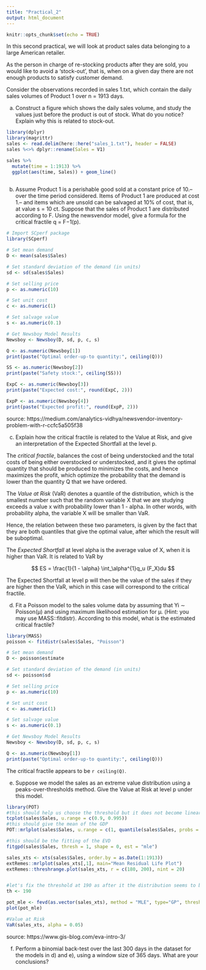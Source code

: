 ```yaml
---
title: "Practical_2"
output: html_document
---
```


```r
knitr::opts_chunk$set(echo = TRUE)
```

In this second practical, we will look at product sales data belonging to a large American retailer. 

As the person in charge of re-stocking products after they are sold, you would like to avoid a ‘stock-out’, that is, when on a given day there are not enough products to satisfy customer demand.

Consider the observations recorded in sales 1.txt, which contain the daily sales volumes of Product 1 over n = 1913 days.

(a) Construct a figure which shows the daily sales volume, and study the values just before the product is out of stock. What do you notice? Explain why this is related to stock-out.

```r

library(dplyr)
library(magrittr)
sales <- read.delim(here::here("sales_1.txt"), header = FALSE)
sales %<>% dplyr::rename(Sales = V1)

```


```r

sales %>% 
  mutate(time = 1:1913) %>% 
  ggplot(aes(time, Sales)) + geom_line()
  
```

(b) Assume Product 1 is a perishable good sold at a constant price of 10.– over the time period considered. Items of Product 1 are produced at cost 1.– and items which are unsold can be salvaged at 10% of cost, that is, at value s = 10 ct. Suppose that the sales of Product 1 are distributed according to F. Using the newsvendor model, give a formula for the critical fractile q = F−1(p).

```r
# Import SCperf package
library(SCperf)

# Set mean demand
D <- mean(sales$Sales)

# Set standard deviation of the demand (in units)
sd <- sd(sales$Sales)

# Set selling price
p <- as.numeric(10)

# Set unit cost
c <- as.numeric(1)

# Set salvage value
s <- as.numeric(0.1)

# Get Newsboy Model Results 
Newsboy <- Newsboy(D, sd, p, c, s)

Q <- as.numeric(Newsboy[1])
print(paste("Optimal order-up-to quantity:", ceiling(Q)))

SS <- as.numeric(Newsboy[2])
print(paste("Safety stock:", ceiling(SS)))

ExpC <- as.numeric(Newsboy[3])
print(paste("Expected cost:", round(ExpC, 2)))

ExpP <- as.numeric(Newsboy[4])
print(paste("Expected profit:", round(ExpP, 2)))

```
source: https://medium.com/analytics-vidhya/newsvendor-inventory-problem-with-r-ccfc5a505f38

(c) Explain how the critical fractile is related to the Value at Risk, and give an interpretation of the Expected Shortfall at the level p.

The *critical fractile*, balances the cost of being understocked and the total costs of being either overstocked or understocked, and it gives the optimal quantity that should be produced to minimizes the costs, and hence maximizes the profit, which optimize the probability that the demand is lower than the quantity Q that we have ordered.

The *Value at Risk* (VaR) denotes a quantile of the distribution, which is  the smallest number such that the random variable X that we are studying exceeds a value x with probability lower than 1 - alpha. In other words, with probability alpha, the variable X will be smaller than VaR. 

Hence, the relation between these two parameters, is given by the fact that they are both quantiles that give the optimal value, after which the result will be suboptimal. 
<!-- Not sure -->

The *Expected Shortfall* at level alpha is the average value of X, when it is higher than VaR. It is related to VaR by 

$$ ES = \frac{1}{1 - \alpha} \int_\alpha^{1}q_u (F_X)du $$

The Expected Shortfall at level p will then be the value of the sales if they are higher then the VaR, which in this case will correspond to the critical fractile. 
<!-- Does it make any sense? Not sure at all -->

(d) Fit a Poisson model to the sales volume data by assuming that Yi ∼ Poisson(μ) and using
maximum likelihood estimation for μ. (Hint: you may use MASS::fitdistr). According to this model, what is the estimated critical fractile?


```r

library(MASS)
poisson <- fitdistr(sales$Sales, "Poisson")

# Set mean demand
D <- poisson$estimate

# Set standard deviation of the demand (in units)
sd <- poisson$sd

# Set selling price
p <- as.numeric(10)

# Set unit cost
c <- as.numeric(1)

# Set salvage value
s <- as.numeric(0.1)

# Get Newsboy Model Results 
Newsboy <- Newsboy(D, sd, p, c, s)

Q <- as.numeric(Newsboy[1])
print(paste("Optimal order-up-to quantity:", ceiling(Q)))

```
The critical fractile appears to be `r ceiling(Q)`.

(e) Suppose we model the sales as an extreme value distribution using a peaks-over-thresholds method. Give the Value at Risk at level p under this model.

```r

library(POT)
#this should help us choose the threshold but it does not become linear
tcplot(sales$Sales, u.range = c(0.9, 0.995))
#this should give the mean of the GDP
POT::mrlplot(sales$Sales, u.range = c(1, quantile(sales$Sales, probs = 0.995)), col = c("green", "black", "green"), nt = 200)

#this should be the fitting of the EVD
fitgpd(sales$Sales, thresh = 1, shape = 0, est = "mle")

sales_xts <- xts(sales$Sales, order.by = as.Date(1:1913))
extRemes::mrlplot(sales_xts[,1], main="Mean Residual Life Plot")
extRemes::threshrange.plot(sales_xts, r = c(180, 200), nint = 20)


#let's fix the threshold at 190 as after it the distribution seems to be flat 
th <- 190

pot_mle <- fevd(as.vector(sales_xts), method = "MLE", type="GP", threshold=th)
plot(pot_mle)

#Value at Risk 
VaR(sales_xts, alpha = 0.05)

```
source: https://www.gis-blog.com/eva-intro-3/



(f) Perform a binomial back-test over the last 300 days in the dataset for the models in d) and e), using a window size of 365 days. What are your conclusions?

